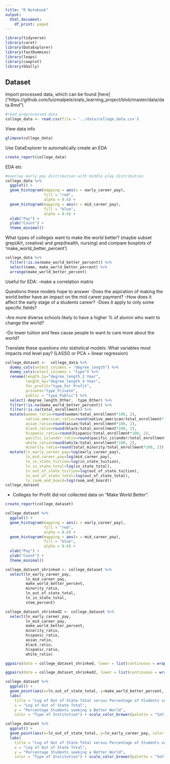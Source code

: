 ---
title: "R Notebook"
output:
  html_document:
    df_print: paged
---

```{r}
library(tidyverse)
library(caret)
library(DataExplorer)
library(fastDummies)
library(leaps)
library(cowplot)
library(GGally)
```
## Dataset
Import processed data, which can be found [here] ("https://github.com/luizmalpele/stats_learning_project/blob/master/data/data.Rmd")

```{r}
#read preprocessed data
college_data <- read.csv(file = '../data/college_data.csv')
```

View data info
```{r}
glimpse(college_data)
```

Use DataExplorer to automatically create an EDA
```{r}
create_report(college_data)
```

EDA etc

```{r}
#overlay early pay distribution with middle play distribution
college_data %>% 
  ggplot() +
  geom_histogram(mapping = aes(x = early_career_pay), 
                 fill = "red",
                 alpha = 0.6) +
  geom_histogram(mapping = aes(x = mid_career_pay), 
                 fill = "blue",
                 alpha = 0.6) +
  xlab("Pay") +
  ylab("Count") +
  theme_minimal()
```

What types of colleges want to make the world better?
  (maybe subset grep(Art, creative) and grep(health, nursing) and compare boxplots of 'make_world_better_percent')
```{r}
college_data %>% 
  filter(!is.na(make_world_better_percent)) %>% 
  select(name, make_world_better_percent) %>% 
  arrange(make_world_better_percent)
```


Useful for EDA:
-make a correlation matrix

Questions these models hope to answer
-Does the aspiration of making the world better have an impact on the mid career payment?
  -How does it affect the early stage of a students career?
  -Does it apply to only some specific fields?

-Are more diverse schools likely to have a higher % of alumni who want to change the world?

-Do lower tuition and fees cause people to want to care more about the world?

Translate these questions into statistical models:
What variables most impacts mid level pay? (LASSO or PCA + linear regression)




```{r}
college_dataset <-  college_data %>% 
  dummy_cols(select_columns = "degree_length") %>% 
  dummy_cols(select_columns = "type") %>% 
  rename(length_2y="degree_length_2 Year", 
         length_4y="degree_length_4 Year", 
         for_profit="type_For Profit", 
         private="type_Private", 
         public = "type_Public") %>% 
  select(-degree_length_Other, -type_Other) %>%  
  filter(!is.na(make_world_better_percent)) %>% 
  filter(!is.na(total_enrollment)) %>% 
  mutate(women_ratio=round(women/total_enrollment*100, 2),
         native_american_ratio=round(native_american/total_enrollment*100, 2),
         asian_ratio=round(asian/total_enrollment*100, 2),
         black_ratio=round(black/total_enrollment*100, 2),
         hispanic_ratio=round(hispanic/total_enrollment*100, 2),
         pacific_islander_ratio=round(pacific_islander/total_enrollment*100, 2),
         white_ratio=round(white/total_enrollment*100, 2),
         minority_ratio=round(total_minority/total_enrollment*100, 2)) %>% 
  mutate(ln_early_career_pay=log(early_career_pay),
         ln_mid_career_pay=log(mid_career_pay),
         ln_in_state_tuition=log(in_state_tuition),
         ln_in_state_total=log(in_state_total),
         ln_out_of_state_tuition=log(out_of_state_tuition),
         ln_out_of_state_total=log(out_of_state_total),
         ln_room_and_board=log(room_and_board))
college_dataset
```

- Colleges for Profit did not collected data on "Make World Better".

```{r}
create_report(college_dataset)
```

```{r}
college_dataset %>% 
  ggplot() +
  geom_histogram(mapping = aes(x = early_career_pay), 
                 fill = "red",
                 alpha = 0.6) +
  geom_histogram(mapping = aes(x = mid_career_pay), 
                 fill = "blue",
                 alpha = 0.6) +
  xlab("Pay") +
  ylab("Count") +
  theme_minimal()
```


```{r}
college_dataset_shrinked <- college_dataset %>% 
  select(ln_early_career_pay, 
         ln_mid_career_pay, 
         make_world_better_percent,
         minority_ratio, 
         ln_out_of_state_total, 
         ln_in_state_total, 
         stem_percent)

college_dataset_shrinked2 <- college_dataset %>% 
  select(ln_early_career_pay, 
         ln_mid_career_pay, 
         make_world_better_percent, 
         minority_ratio, 
         hispanic_ratio, 
         asian_ratio, 
         black_ratio, 
         hispanic_ratio, 
         white_ratio)
```

```{r}
ggpairs(data = college_dataset_shrinked, lower = list(continuous = wrap("smooth", alpha = 0.3, size=0.1)))
```

```{r}
ggpairs(data = college_dataset_shrinked2, lower = list(continuous = wrap("smooth", alpha = 0.3, size=0.1)))
```

```{r}
college_dataset %>% 
  ggplot() + 
  geom_point(aes(x=ln_out_of_state_total, y=make_world_better_percent, color = type), alpha = 0.6) + 
  labs(
    title = "Log of Out of State Total versus Percentage of Students seeking a Better World ", 
    x = "Log of Out of State Total", 
    y = "Percentage Students seeking a Better World", 
    color = "Type of Institution") + scale_color_brewer(palette = "Set1")
```

```{r}
college_dataset %>% 
  ggplot() + 
  geom_point(aes(x=ln_out_of_state_total, y=ln_early_career_pay, color = type), alpha = 0.6) + 
  labs(
    title = "Log of Out of State Total versus Percentage of Students seeking a Better World ", 
    x = "Log of Out of State Total", 
    y = "Percentage Students seeking a Better World", 
    color = "Type of Institution") + scale_color_brewer(palette = "Set1")
```

